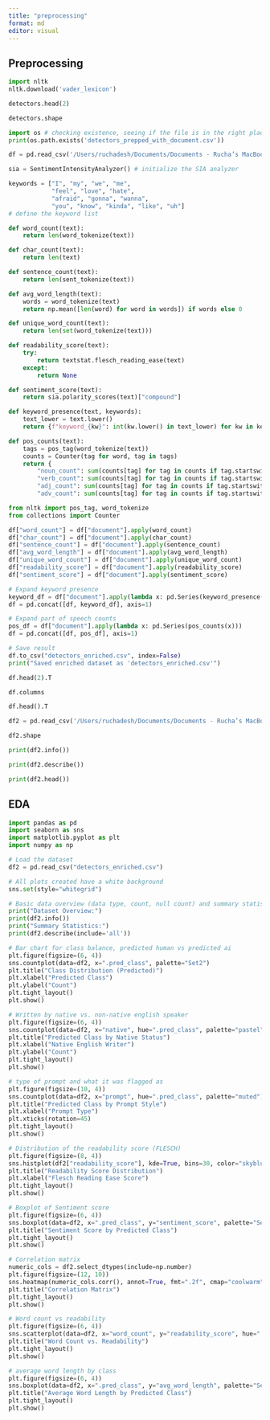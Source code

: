 ```yaml
---
title: "preprocessing"
format: md
editor: visual
---
```


## Preprocessing

```python
import nltk
nltk.download('vader_lexicon')
```

```python
detectors.head(2)
```

```python
detectors.shape
```

```python
import os # checking existence, seeing if the file is in the right place
print(os.path.exists('detectors_prepped_with_document.csv'))
```

```python
df = pd.read_csv('/Users/ruchadesh/Documents/Documents - Rucha’s MacBook Air/GitHub/STAT-155/Project 2/detectors_prepped_with_document.csv') # load in the dataset

sia = SentimentIntensityAnalyzer() # initialize the SIA analyzer
```

```python
keywords = ["I", "my", "we", "me", 
            "feel", "love", "hate",
            "afraid", "gonna", "wanna",
            "you", "know", "kinda", "like", "uh"]
# define the keyword list
```

```python
def word_count(text):
    return len(word_tokenize(text))

def char_count(text):
    return len(text)

def sentence_count(text):
    return len(sent_tokenize(text))

def avg_word_length(text):
    words = word_tokenize(text)
    return np.mean([len(word) for word in words]) if words else 0

def unique_word_count(text):
    return len(set(word_tokenize(text)))

def readability_score(text):
    try:
        return textstat.flesch_reading_ease(text)
    except:
        return None

def sentiment_score(text):
    return sia.polarity_scores(text)["compound"]

def keyword_presence(text, keywords):
    text_lower = text.lower()
    return {f"keyword_{kw}": int(kw.lower() in text_lower) for kw in keywords}

def pos_counts(text):
    tags = pos_tag(word_tokenize(text))
    counts = Counter(tag for word, tag in tags)
    return {
        "noun_count": sum(counts[tag] for tag in counts if tag.startswith("NN")),
        "verb_count": sum(counts[tag] for tag in counts if tag.startswith("VB")),
        "adj_count": sum(counts[tag] for tag in counts if tag.startswith("JJ")),
        "adv_count": sum(counts[tag] for tag in counts if tag.startswith("RB")),
```

```python

from nltk import pos_tag, word_tokenize
from collections import Counter

df["word_count"] = df["document"].apply(word_count)
df["char_count"] = df["document"].apply(char_count)
df["sentence_count"] = df["document"].apply(sentence_count)
df["avg_word_length"] = df["document"].apply(avg_word_length)
df["unique_word_count"] = df["document"].apply(unique_word_count)
df["readability_score"] = df["document"].apply(readability_score)
df["sentiment_score"] = df["document"].apply(sentiment_score)

# Expand keyword presence
keyword_df = df["document"].apply(lambda x: pd.Series(keyword_presence(x, keywords)))
df = pd.concat([df, keyword_df], axis=1)

# Expand part of speech counts
pos_df = df["document"].apply(lambda x: pd.Series(pos_counts(x)))
df = pd.concat([df, pos_df], axis=1)

# Save result
df.to_csv("detectors_enriched.csv", index=False)
print("Saved enriched dataset as 'detectors_enriched.csv'")
```

```python
df.head(2).T
```

```python
df.columns
```

```python
df.head().T
```

```python
df2 = pd.read_csv('/Users/ruchadesh/Documents/Documents - Rucha’s MacBook Air/GitHub/STAT-155/Project 2/detectors_enriched.csv')

df2.shape
```

```python
print(df2.info())
```

```python
print(df2.describe())
```

```python
print(df2.head())
```

## EDA

```python
import pandas as pd
import seaborn as sns
import matplotlib.pyplot as plt
import numpy as np
```

```python
# Load the dataset
df2 = pd.read_csv("detectors_enriched.csv")

# All plots created have a white background
sns.set(style="whitegrid")
```

```python
# Basic data overview (data type, count, null count) and summary statistics (mean, median, mode, etc)
print("Dataset Overview:")
print(df2.info())
print("Summary Statistics:")
print(df2.describe(include='all'))
```

```python
# Bar chart for class balance, predicted human vs predicted ai
plt.figure(figsize=(6, 4))
sns.countplot(data=df2, x=".pred_class", palette="Set2")
plt.title("Class Distribution (Predicted)")
plt.xlabel("Predicted Class")
plt.ylabel("Count")
plt.tight_layout()
plt.show()
```

```python
# Written by native vs. non-native english speaker
plt.figure(figsize=(6, 4))
sns.countplot(data=df2, x="native", hue=".pred_class", palette="pastel")
plt.title("Predicted Class by Native Status")
plt.xlabel("Native English Writer")
plt.ylabel("Count")
plt.tight_layout()
plt.show()
```

```python
# type of prompt and what it was flagged as
plt.figure(figsize=(10, 4))
sns.countplot(data=df2, x="prompt", hue=".pred_class", palette="muted")
plt.title("Predicted Class by Prompt Style")
plt.xlabel("Prompt Type")
plt.xticks(rotation=45)
plt.tight_layout()
plt.show()
```

```python
# Distribution of the readability score (FLESCH)
plt.figure(figsize=(8, 4))
sns.histplot(df2["readability_score"], kde=True, bins=30, color="skyblue")
plt.title("Readability Score Distribution")
plt.xlabel("Flesch Reading Ease Score")
plt.tight_layout()
plt.show()
```

```python
# Boxplot of Sentiment score 
plt.figure(figsize=(6, 4))
sns.boxplot(data=df2, x=".pred_class", y="sentiment_score", palette="Set3")
plt.title("Sentiment Score by Predicted Class")
plt.tight_layout()
plt.show()
```

```python
# Correlation matrix
numeric_cols = df2.select_dtypes(include=np.number)
plt.figure(figsize=(12, 10))
sns.heatmap(numeric_cols.corr(), annot=True, fmt=".2f", cmap="coolwarm", center=0)
plt.title("Correlation Matrix")
plt.tight_layout()
plt.show()
```

```python
# Word count vs readability
plt.figure(figsize=(6, 4))
sns.scatterplot(data=df2, x="word_count", y="readability_score", hue=".pred_class", alpha=0.6)
plt.title("Word Count vs. Readability")
plt.tight_layout()
plt.show()
```

```python
# average word length by class
plt.figure(figsize=(6, 4))
sns.boxplot(data=df2, x=".pred_class", y="avg_word_length", palette="Set2")
plt.title("Average Word Length by Predicted Class")
plt.tight_layout()
plt.show()
```
